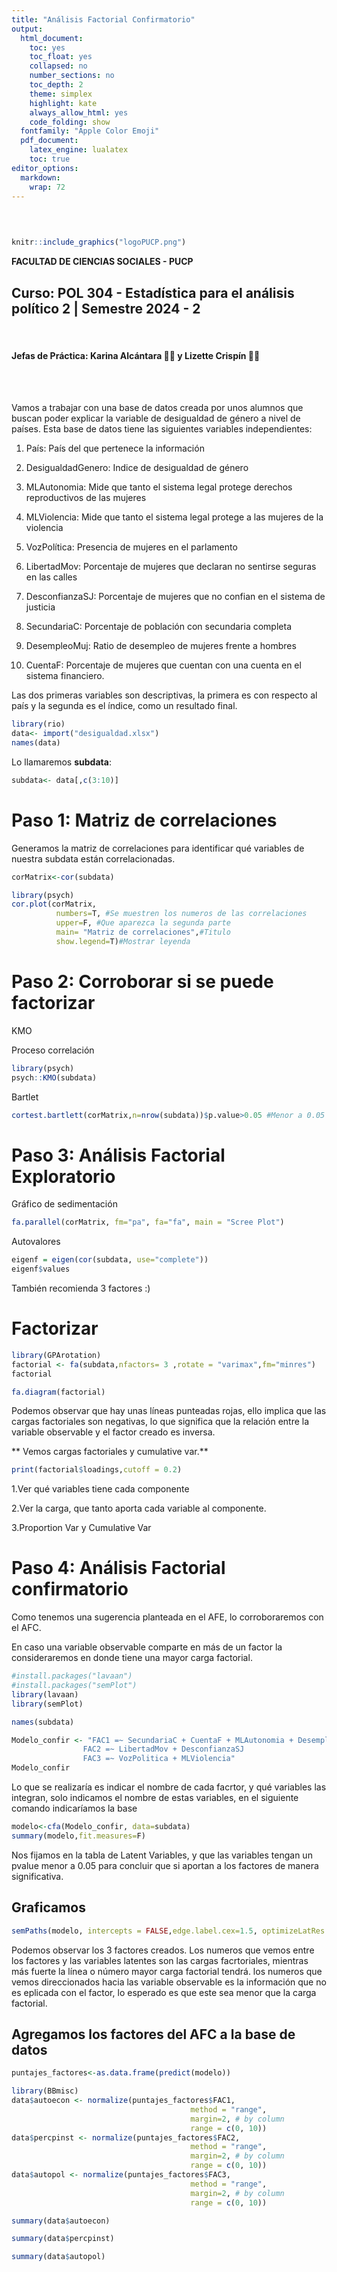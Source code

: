 ```yaml
---
title: "Análisis Factorial Confirmatorio"
output:
  html_document:
    toc: yes
    toc_float: yes
    collapsed: no
    number_sections: no
    toc_depth: 2
    theme: simplex
    highlight: kate
    always_allow_html: yes
    code_folding: show
  fontfamily: "Apple Color Emoji"
  pdf_document:
    latex_engine: lualatex
    toc: true
editor_options: 
  markdown: 
    wrap: 72
---
```


<br>

<center><img src=" " width="200"/></center>

```r
knitr::include_graphics("logoPUCP.png") 
```

**FACULTAD DE CIENCIAS SOCIALES - PUCP** <br>

## Curso: POL 304 - Estadística para el análisis político 2 \| Semestre 2024 - 2

<br>

#### Jefas de Práctica: Karina Alcántara 👩‍🏫 y Lizette Crispín 👩‍🏫<br>

<br> <br>

Vamos a trabajar con una base de datos creada por unos alumnos que
buscan poder explicar la variable de desigualdad de género a nivel de
países. Esta base de datos tiene las siguientes variables
independientes:

1.  País: País del que pertenece la información

2.  DesigualdadGenero: Indice de desigualdad de género

3.  MLAutonomia: Mide que tanto el sistema legal protege derechos
    reproductivos de las mujeres

4.  MLViolencia: Mide que tanto el sistema legal protege a las mujeres
    de la violencia

5.  VozPolítica: Presencia de mujeres en el parlamento

6.  LibertadMov: Porcentaje de mujeres que declaran no sentirse seguras
    en las calles

7.  DesconfianzaSJ: Porcentaje de mujeres que no confian en el sistema
    de justicia

8.  SecundariaC: Porcentaje de población con secundaria completa

9.  DesempleoMuj: Ratio de desempleo de mujeres frente a hombres

10. CuentaF: Porcentaje de mujeres que cuentan con una cuenta en el
    sistema financiero.

Las dos primeras variables son descriptivas, la primera es con respecto
al país y la segunda es el índice, como un resultado final.

```r
library(rio)
data<- import("desigualdad.xlsx")
names(data)
```

Lo llamaremos **subdata**:

```r
subdata<- data[,c(3:10)]
```

# Paso 1: Matriz de correlaciones

Generamos la matriz de correlaciones para identificar qué variables de
nuestra subdata están correlacionadas.

```r
corMatrix<-cor(subdata)
```

```r
library(psych)
cor.plot(corMatrix,
          numbers=T, #Se muestren los numeros de las correlaciones
          upper=F, #Que aparezca la segunda parte
          main= "Matriz de correlaciones",#Titulo
          show.legend=T)#Mostrar leyenda
```

# Paso 2: Corroborar si se puede factorizar

KMO

Proceso correlación

```r
library(psych)
psych::KMO(subdata)
```

Bartlet

```r
cortest.bartlett(corMatrix,n=nrow(subdata))$p.value>0.05 #Menor a 0.05 saldrá FALSE, mayor a 0.05 saldra TRUE
```

# Paso 3: Análisis Factorial Exploratorio

Gráfico de sedimentación

```r
fa.parallel(corMatrix, fm="pa", fa="fa", main = "Scree Plot")
```

Autovalores

```r
eigenf = eigen(cor(subdata, use="complete"))
eigenf$values
```

También recomienda 3 factores :)

# Factorizar

```r
library(GPArotation)
factorial <- fa(subdata,nfactors= 3 ,rotate = "varimax",fm="minres")
factorial
```

```r
fa.diagram(factorial)
```

Podemos observar que hay unas líneas punteadas rojas, ello implica que
las cargas factoriales son negativas, lo que significa que la relación
entre la variable observable y el factor creado es inversa.

\*\* Vemos cargas factoriales y cumulative var.\*\*

```r
print(factorial$loadings,cutoff = 0.2)
```

1.Ver qué variables tiene cada componente

2.Ver la carga, que tanto aporta cada variable al componente.

3.Proportion Var y Cumulative Var

# Paso 4: Análisis Factorial confirmatorio

Como tenemos una sugerencia planteada en el AFE, lo corroboraremos con
el AFC.

En caso una variable observable comparte en más de un factor la
consideraremos en donde tiene una mayor carga factorial.

```r
#install.packages("lavaan")
#install.packages("semPlot")
library(lavaan)
library(semPlot)
```

```r
names(subdata)
```

```r
Modelo_confir <- "FAC1 =~ SecundariaC + CuentaF + MLAutonomia + DesempleoMuj
                FAC2 =~ LibertadMov + DesconfianzaSJ
                FAC3 =~ VozPolitica + MLViolencia"
Modelo_confir
```

Lo que se realizaría es indicar el nombre de cada facrtor, y qué
variables las integran, solo indicamos el nombre de estas variables, en
el siguiente comando indicaríamos la base

```r
modelo<-cfa(Modelo_confir, data=subdata)
summary(modelo,fit.measures=F)
```

Nos fijamos en la tabla de Latent Variables, y que las variables tengan
un pvalue menor a 0.05 para concluir que si aportan a los factores de
manera significativa.

## **Graficamos**

```r
semPaths(modelo, intercepts = FALSE,edge.label.cex=1.5, optimizeLatRes = TRUE, groups = "lat",pastel = TRUE, exoVar = FALSE, sizeInt=5,edge.color ="black",esize = 6, label.prop=2,sizeLat = 6,"std", layout="circle2")
```

Podemos observar los 3 factores creados. Los numeros que vemos entre los
factores y las variables latentes son las cargas facrtoriales, mientras
más fuerte la línea o número mayor carga factorial tendrá. los numeros
que vemos direccionados hacia las variable observable es la información
que no es eplicada con el factor, lo esperado es que este sea menor que
la carga factorial.

## Agregamos los factores del AFC a la base de datos

```r
puntajes_factores<-as.data.frame(predict(modelo))
```

```r
library(BBmisc)
data$autoecon <- normalize(puntajes_factores$FAC1, 
                                        method = "range", 
                                        margin=2, # by column
                                        range = c(0, 10))
data$percpinst <- normalize(puntajes_factores$FAC2, 
                                        method = "range", 
                                        margin=2, # by column
                                        range = c(0, 10))
data$autopol <- normalize(puntajes_factores$FAC3, 
                                        method = "range", 
                                        margin=2, # by column
                                        range = c(0, 10))
```

```r
summary(data$autoecon)
```

```r
summary(data$percpinst)
```

```r
summary(data$autopol)
```

